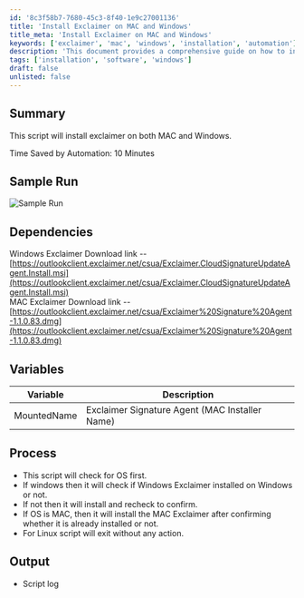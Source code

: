 ```yaml
---
id: '8c3f58b7-7680-45c3-8f40-1e9c27001136'
title: 'Install Exclaimer on MAC and Windows'
title_meta: 'Install Exclaimer on MAC and Windows'
keywords: ['exclaimer', 'mac', 'windows', 'installation', 'automation']
description: 'This document provides a comprehensive guide on how to install the Exclaimer application on both MAC and Windows operating systems. It outlines the dependencies, process, and expected output of the installation script, helping users save time through automation.'
tags: ['installation', 'software', 'windows']
draft: false
unlisted: false
---
```

## Summary

This script will install exclaimer on both MAC and Windows.

Time Saved by Automation: 10 Minutes

## Sample Run

![Sample Run](../../../static/img/Software---Exclaimer-Install-(MAC-&-Windows)/image_1.png)

## Dependencies

Windows Exclaimer Download link -- [https://outlookclient.exclaimer.net/csua/Exclaimer.CloudSignatureUpdateAgent.Install.msi](https://outlookclient.exclaimer.net/csua/Exclaimer.CloudSignatureUpdateAgent.Install.msi)  
MAC Exclaimer Download link -- [https://outlookclient.exclaimer.net/csua/Exclaimer%20Signature%20Agent-1.1.0.83.dmg](https://outlookclient.exclaimer.net/csua/Exclaimer%20Signature%20Agent-1.1.0.83.dmg)

## Variables

| Variable      | Description                                      |
|---------------|--------------------------------------------------|
| MountedName   | Exclaimer Signature Agent (MAC Installer Name)   |

## Process

- This script will check for OS first.
- If windows then it will check if Windows Exclaimer installed on Windows or not.
- If not then it will install and recheck to confirm.
- If OS is MAC, then it will install the MAC Exclaimer after confirming whether it is already installed or not.
- For Linux script will exit without any action.

## Output

- Script log












